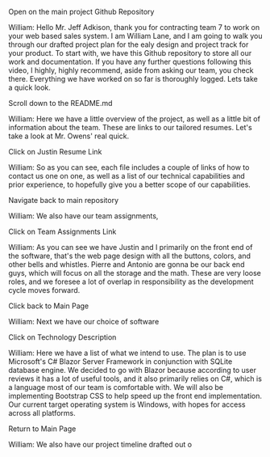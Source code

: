 Open on the main project Github Repository

William: Hello Mr. Jeff Adkison, thank you for contracting team 7 to work on your web based sales system. I am William Lane, and I am going to walk you through our drafted project plan for the ealy design and project track for your product. To start with, we have this Github repository to store all our work and documentation. If you have any further questions following this video, I highly, highly recommend, aside from asking our team, you check there. Everything we have worked on so far is thoroughly logged. Lets take a quick look. 

Scroll down to the README.md

William: Here we have a little overview of the project, as well as a little bit of information about the team. These are links to our tailored resumes. Let's take a look at Mr. Owens' real quick.

Click on Justin Resume Link

William: So as you can see, each file includes a couple of links of how to contact us one on one, as well as a list of our technical capabilities and prior experience, to hopefully give you a better scope of our capabilities. 

Navigate back to main repository

William: We also have our team assignments,

Click on Team Assignments Link

William: As you can see we have Justin and I primarily on the front end of the software, that's the web page design with all the buttons, colors, and other bells and whistles. Pierre and Antonio are gonna be our back end guys, which will focus on all the storage and the math. These are very loose roles, and we foresee a lot of overlap in responsibility as the development  cycle moves forward. 

Click back to Main Page

William: Next we have our choice of software

Click on Technology Description

William: Here we have a list of what we intend to use. The plan is to use Microsoft's C# Blazor Server Framework in conjunction with SQLite database engine. We decided to go with Blazor because according to user reviews it has a lot of useful tools, and it also primarily relies on C#, which is a language most of our team is comfortable with. We will also be implementing Bootstrap CSS to help speed up the front end implementation. Our current target operating system is Windows, with hopes for access across all platforms. 

Return to Main Page

William: We also have our project timeline drafted out o